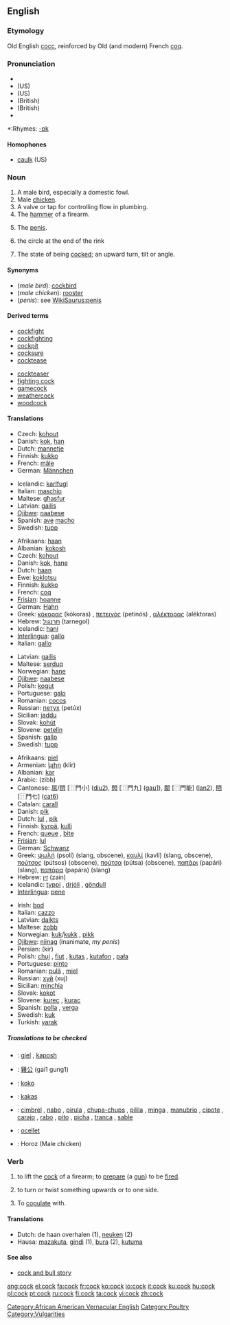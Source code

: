 ==English==

===Etymology===
Old English [[cocc]], reinforced by Old (and modern) French [[coq]].

===Pronunciation===
*{{AHD|kŏk, kôk}}
*(US) {{IPA|/kɒk/, /kɔːk/}}
*(US) {{SAMPA|/kQk/, /kO:k/}}
*(British) {{IPA|/kɒk/}}
*(British) {{SAMPA|/kQk/}}
*{{audio|en-us-cock.ogg|Audio (US)}}

*:Rhymes: [[Rhymes:English:-ɒk|-ɒk]]

====Homophones====
*[[caulk]] (US)

===Noun===
{{en-noun}}

# A male bird, especially a domestic fowl.
# Male [[chicken]].
# A valve or tap for controlling flow in plumbing.
# The [[hammer]] of a firearm.
# {{context|slang|vulgar|lang=en}} The [[penis]].
# {{context|curling|lang=en}} the circle at the end of the rink
# The state of being [[cocked]]; an upward turn, tilt or angle.

====Synonyms====
* (''male bird''): [[cockbird]]
* (''male chicken''): [[rooster]]
* (''penis''): see [[WikiSaurus:penis]]

====Derived terms====
{{top}}
*[[cockfight]]
*[[cockfighting]]
*[[cockpit]]
* [[cocksure]]
*[[cocktease]]
{{mid}}
*[[cockteaser]]
*[[fighting cock]]
*[[gamecock]]
* [[weathercock]]
*[[woodcock]]
{{bottom}}

====Translations====
{{trans-top|any male bird}}
*Czech: [[kohout]] {{m}}
*Danish: [[kok]], [[han]]
*Dutch: [[mannetje]] {{n}}
*Finnish: [[kukko]]
*French: [[mâle]] {{m}}
*German: [[Männchen]] {{n}}
{{trans-mid}}
*Icelandic: [[karlfugl]] {{m}}
*Italian: [[maschio]] {{m}}
*Maltese: [[għasfur]]
*Latvian: [[gailis]] {{m}}
*[[Ojibwe]]: [[naabese]]
*Spanish: [[ave]] [[macho]] {{m}}
*Swedish: [[tupp]]
{{trans-bottom}}

{{trans-top|male chicken}}
*Afrikaans: [[haan]] {{m}}
*Albanian: [[kokosh]] {{m}}
*Czech: [[kohout]] {{m}}
*Danish: [[kok]], [[hane]] {{c}}
*Dutch: [[haan]] {{m}}
*Ewe: [[koklotsu]] {{m}}
*Finnish: [[kukko]]
*French: [[coq]] {{m}}
*[[Frisian]]: [[hoanne]]
*German: [[Hahn]] {{m}}
*Greek: [[κόκορας]] (kókoras) {{m}}, [[πετεινός]] (petinós) {{m}}, [[αλέκτορας]] (aléktoras) {{m}}
*Hebrew: [[תרנגול]] (tarnegol)
*Icelandic: [[hani]] {{m}}
*[[Interlingua]]: [[gallo]]
*Italian: [[gallo]] {{m}}
{{trans-mid}}
*Latvian: [[gailis]] {{m}}
*Maltese: [[serduq]] {{m}}
*Norwegian: [[hane]] {{m}}
*[[Ojibwe]]: [[naabese]]
*Polish: [[kogut]] {{m}}
*Portuguese: [[galo]] {{m}}
*Romanian: [[cocoş]] {{m}}
*Russian: [[петух]] (petúx) {{m}}
*Sicilian: [[jaddu]] {{m}}
*Slovak: [[kohút]] {{m}}
*Slovene: [[petelin]] {{m}}
*Spanish: [[gallo]] {{m}}
*Swedish: [[tupp]]
{{trans-bottom}}

{{trans-top|slang for penis}}
*Afrikaans: [[piel]]
*Armenian: [[կլիր]] (klir)
*Albanian: [[kar]]
*Arabic: {{ARchar|[[زب]]}} (zibb) {{m}}
*Cantonese: [[屌]]/[[𨳒]] [⿵門小] ([[diu2]]), [[𨳊]] [⿵門九] ([[gau1]]), [[𨶙]] [⿵門能] ([[lan2]]), [[𨳍]] [⿵門七] ([[cat6]])
*Catalan: [[carall]]
*Danish: [[pik]]
*Dutch: [[lul]] {{m}}, [[pik]] {{m}}
*Finnish: [[kyrpä]], [[kulli]]
*French: [[queue]] {{f}}, [[bite]] {{f}}
*[[Frisian]]: [[lul]]
*German: [[Schwanz]] {{m}}
*Greek: [[ψωλή]] (psolí) {{f}} (slang, obscene), [[καυλί]] (kavlí) {{n}} (slang, obscene), [[πούτσος]] (pútsos) {{m}} (obscene), [[πούτσα]] (pútsa) {{f}} (obscene), [[παπάρι]] (papári) {{n}} (slang), [[παπάρα]] (papára) {{f}} (slang)
*Hebrew: [[זין]] (zain)
*Icelandic: [[typpi]] {{n}}, [[drjóli]] {{m}}, [[göndull]] {{m}}
*[[Interlingua]]: [[pene]]
{{trans-mid}}
*Irish: [[bod]]
*Italian: [[cazzo]] {{m}}
*Latvian: [[daikts]] {{m}}
*Maltese: [[żobb]] {{m}}
*Norwegian: [[kuk]]/[[kukk]] {{m}}, [[pikk]] {{m}}
*[[Ojibwe]]: [[niinag]] (inanimate, ''my penis'')
*Persian: {{FAchar|[[کیر]]}} (kir)
*Polish: [[chuj]] {{m}}, [[fiut]] {{m}}, [[kutas]] {{m}}, [[kutafon]] {{m}}, [[pała]] {{f}}
*Portuguese: [[pinto]] {{m}}
*Romanian: [[pulă]] {{f}}, [[miel]] {{m}}
*Russian: [[хуй#Russian|хуй]] (xuj) {{m}}
*Sicilian: [[minchia]] {{f}}
*Slovak: [[kokot]] {{m}}
*Slovene: [[kurec]] {{m}}, [[kurac]] {{m}}
*Spanish: [[polla]] {{f}}, [[verga]] {{f}}
*Swedish: [[kuk]]
*Turkish: [[yarak]]
{{trans-bottom}}

=====Translations to be checked=====
{{checktrans}}
{{top}}
*{{ttbc|Albanian}}: [[gjel]] {{m}}, [[kaposh]] {{m}}
*{{ttbc|Cantonese}}: [[雞公]] (gai1 gung1)
*{{ttbc|Esperanto}}: [[koko]]
*{{ttbc|Hungarian}}: [[kakas]]
*{{ttbc|Spanish}}: [[cimbrel]] {{m}}, [[nabo]] {{m}}, [[pirula]] {{f}}, [[chupa-chups]] {{m}}, [[pilila]] {{f}}, [[minga]] {{f}}, [[manubrio]] {{m}}, [[cipote]] {{m}}, [[carajo]] {{m}}, [[rabo]] {{m}}, [[pito]] {{m}}, [[picha]] {{f}}, [[tranca]] {{f}}, [[sable]] {{m}}
*{{ttbc|Catalan}}: [[ocellet]] {{m}}
{{bottom}}
*{{ttbc|Turkish}}: Horoz (Male chicken)

===Verb===
{{en-verb}}

# {{transitive}} to lift the [[cock]] of a firearm; to [[prepare]] (a [[gun]]) to be [[fire]]d.
# {{transitive}} to turn or twist something upwards or to one side.
# {{context|transitive|slang}} To [[copulate]] with.

====Translations====
*Dutch: de haan overhalen (1), [[neuken]] (2)
*Hausa: [[mazakuta]], [[gindi]] (1), [[bura]] (2), [[kutuma]]

====See also====
* [[cock and bull story]]

[[Category:African American Vernacular English]]
[[Category:Poultry]]
[[Category:Vulgarities]]

[[ang:cock]]
[[el:cock]]
[[fa:cock]]
[[fr:cock]]
[[ko:cock]]
[[io:cock]]
[[it:cock]]
[[ku:cock]]
[[hu:cock]]
[[pl:cock]]
[[pt:cock]]
[[ru:cock]]
[[fi:cock]]
[[ta:cock]]
[[vi:cock]]
[[zh:cock]]